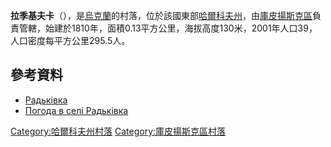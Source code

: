 {{coord|49|44|58|N|37|35|21|E|scale:100000_region:UA|display=title}}

'''拉季基夫卡'''（{{lang-uk|Радьківка}}），是[[烏克蘭|烏克蘭]]的村落，位於該國東部[[哈爾科夫州|哈爾科夫州]]，由[[庫皮揚斯克區|庫皮揚斯克區]]負責管轄，始建於1810年，面積0.13平方公里，海拔高度130米，2001年人口39，人口密度每平方公里295.5人。

==參考資料==
* [http://w1.c1.rada.gov.ua/pls/z7502/A005?rdat1=09.01.2009&rf7571=33577 Радьківка]{{dead link|date=2018年3月 |bot=InternetArchiveBot |fix-attempted=yes }}
* [http://weather.in.ua/ua/har'kovskaja/22025 Погода в селі Радьківка] {{Wayback|url=http://weather.in.ua/ua/har'kovskaja/22025 |date=20201022100649 }}

{{DEFAULTSORT:Радьківка}}
[[Category:哈爾科夫州村落|Category:哈爾科夫州村落]]
[[Category:庫皮揚斯克區村落|Category:庫皮揚斯克區村落]]


{{Kharkiv-geo-stub}}